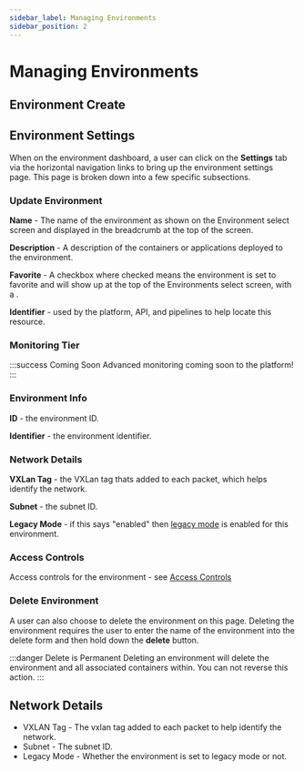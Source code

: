 ```yaml
---
sidebar_label: Managing Environments
sidebar_position: 2
---
```



# Managing Environments


## Environment Create

<CreateEnvironment />

## Environment Settings

When on the environment dashboard, a user can click on the **Settings** tab via the horizontal navigation links to bring up the environment settings page. This page is broken down into a few specific subsections.

### Update Environment
**Name** - The name of the environment as shown on the Environment select screen and displayed in the breadcrumb at the top of the screen.

**Description** - A description of the containers or applications deployed to the environment.

**Favorite** - A checkbox where checked means the environment is set to favorite and will show up at the top of the Environments select screen, with a <i class="fa fa-star fastar-yellow"  src="static/svgs/solid/star.svg"></i>.

**Identifier** - used by the platform, API, and pipelines to help locate this resource. 

### Monitoring Tier

:::success Coming Soon
Advanced monitoring coming soon to the platform!
:::

### Environment Info 

**ID** - the environment ID. 

**Identifier** - the environment identifier. 

### Network Details 

**VXLan Tag** - the VXLan tag thats added to each packet, which helps identify the network. 

**Subnet** - the subnet ID. 

**Legacy Mode** - if this says "enabled" then [legacy mode](/reference/environments/) is enabled for this environment. 

### Access Controls 
Access controls for the environment - see [Access Controls](/)


### Delete Environment

A user can also choose to delete the environment on this page. Deleting the environment requires the user to enter the name of the environment into the delete form and then hold down the **delete** button.

:::danger Delete is Permanent
Deleting an environment will delete the environment and all associated containers within. You can not reverse this action.
:::

## Network Details

- VXLAN Tag - The vxlan tag added to each packet to help identify the network.
- Subnet - The subnet ID.
- Legacy Mode - Whether the environment is set to legacy mode or not.
